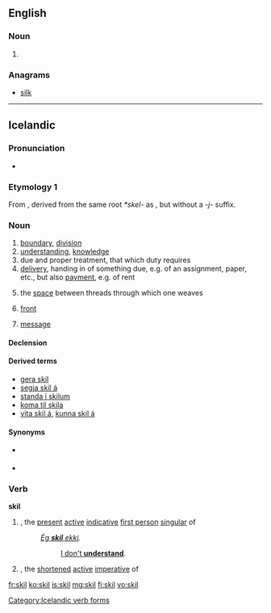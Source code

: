 ==English==

===Noun===
{{en-noun}}

# {{obsolete spelling of|skill}}

===Anagrams===
* [[silk#English|silk]]
----
==Icelandic==

===Pronunciation===
* {{IPA|/scɪːl/|lang=is}}
*: {{rhymes|ɪːl|lang=is}}

===Etymology 1===
From {{etyl|non|is}} {{term|skil|lang=non}}, derived from the same root ''*skel-'' as {{term|skilja||to separate, to understand|lang=is}}, but without a ''-j-'' suffix.

===Noun===
{{head|is|noun|g=n-p}}

# [[boundary]], [[division]]
# [[understanding]], [[knowledge]]
# due and proper treatment, that which duty requires
# [[delivery]], handing in of something due, e.g. of an assignment, paper, etc., but also [[payment]], e.g. of rent
# {{context|weaving|lang=is}} the [[space]] between threads through which one weaves
# {{context|meteorology|lang=is}} [[front]] {{gloss|transition zone between airmasses}}
# [[message]]

====Declension====
{{is-decl-noun-n-s|sk|i|l|sg=-}}

====Derived terms====
* [[gera skil]]
* [[segja skil á]]
* [[standa í skilum]]
* [[koma til skila]]
* [[vita skil á]], [[kunna skil á]]

====Synonyms====
* {{sense|boundary}} {{l|is|mörk}}
* {{sense|knowledge}} {{l|is|þekking}}

===Verb===
'''skil'''

# {{term|skil||I understand|lang=is}}, the [[present]] [[active]] [[indicative]] [[first person]] [[singular]] of {{term|skilja||to understand|lang=is}}
#: ''[[ég skil ekki|Ég '''skil''' ekki]].''
#:: [[I don't understand|I don't '''understand''']].
# {{term|skil||understand!|lang=is}}, the [[shortened]] [[active]] [[imperative]] of {{term|skilja||to understand|lang=is}}

[[Category:Icelandic verb forms]]

[[fr:skil]]
[[ko:skil]]
[[is:skil]]
[[mg:skil]]
[[fj:skil]]
[[vo:skil]]